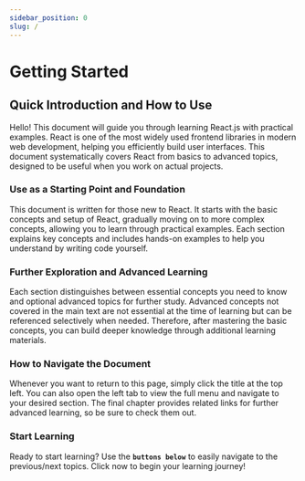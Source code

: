 ```yaml
---
sidebar_position: 0
slug: /
---
```


# Getting Started

## Quick Introduction and How to Use

Hello! This document will guide you through learning React.js with practical examples. React is one of the most widely used frontend libraries in modern web development, helping you efficiently build user interfaces. This document systematically covers React from basics to advanced topics, designed to be useful when you work on actual projects.

### Use as a Starting Point and Foundation

This document is written for those new to React. It starts with the basic concepts and setup of React, gradually moving on to more complex concepts, allowing you to learn through practical examples. Each section explains key concepts and includes hands-on examples to help you understand by writing code yourself.

### Further Exploration and Advanced Learning

Each section distinguishes between essential concepts you need to know and optional advanced topics for further study. Advanced concepts not covered in the main text are not essential at the time of learning but can be referenced selectively when needed. Therefore, after mastering the basic concepts, you can build deeper knowledge through additional learning materials.

### How to Navigate the Document

Whenever you want to return to this page, simply click the title at the top left. You can also open the left tab to view the full menu and navigate to your desired section. The final chapter provides related links for further advanced learning, so be sure to check them out.

### Start Learning

Ready to start learning? Use the **`buttons below`** to easily navigate to the previous/next topics. Click now to begin your learning journey!
